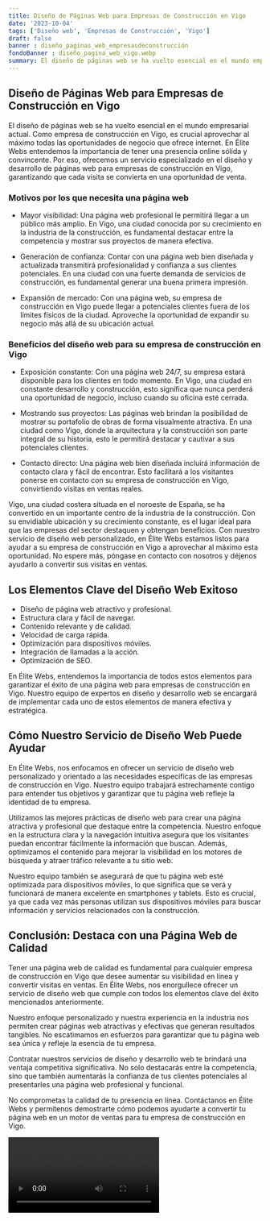 ```yaml
---
title: Diseño de Páginas Web para Empresas de Construcción en Vigo
date: '2023-10-04'
tags: ['Diseño web', 'Empresas de Construcción', 'Vigo']
draft: false
banner : diseño_paginas_web_empresasdeconstrucción
fondoBanner : diseño_pagina_web_vigo.webp
summary: El diseño de páginas web se ha vuelto esencial en el mundo empresarial actual. Como empresa de construcción en Vigo, es crucial aprovechar al máximo todas las oportunidades de negocio que ofrece internet. En Élite Webs entendemos la importancia de tener una presencia online sólida y convincente. Por eso, ofrecemos un servicio especializado en el diseño y desarrollo de páginas web para empresas de construcción en Vigo, garantizando que cada visita se convierta en una oportunidad de venta.
---
```


## Diseño de Páginas Web para Empresas de Construcción en Vigo

El diseño de páginas web se ha vuelto esencial en el mundo empresarial actual. Como empresa de construcción en Vigo, es crucial aprovechar al máximo todas las oportunidades de negocio que ofrece internet. En Élite Webs entendemos la importancia de tener una presencia online sólida y convincente. Por eso, ofrecemos un servicio especializado en el diseño y desarrollo de páginas web para empresas de construcción en Vigo, garantizando que cada visita se convierta en una oportunidad de venta.

### Motivos por los que necesita una página web

- Mayor visibilidad: Una página web profesional le permitirá llegar a un público más amplio. En Vigo, una ciudad conocida por su crecimiento en la industria de la construcción, es fundamental destacar entre la competencia y mostrar sus proyectos de manera efectiva.

- Generación de confianza: Contar con una página web bien diseñada y actualizada transmitirá profesionalidad y confianza a sus clientes potenciales. En una ciudad con una fuerte demanda de servicios de construcción, es fundamental generar una buena primera impresión.

- Expansión de mercado: Con una página web, su empresa de construcción en Vigo puede llegar a potenciales clientes fuera de los límites físicos de la ciudad. Aproveche la oportunidad de expandir su negocio más allá de su ubicación actual.

### Beneficios del diseño web para su empresa de construcción en Vigo

- Exposición constante: Con una página web 24/7, su empresa estará disponible para los clientes en todo momento. En Vigo, una ciudad en constante desarrollo y construcción, esto significa que nunca perderá una oportunidad de negocio, incluso cuando su oficina esté cerrada.

- Mostrando sus proyectos: Las páginas web brindan la posibilidad de mostrar su portafolio de obras de forma visualmente atractiva. En una ciudad como Vigo, donde la arquitectura y la construcción son parte integral de su historia, esto le permitirá destacar y cautivar a sus potenciales clientes.

- Contacto directo: Una página web bien diseñada incluirá información de contacto clara y fácil de encontrar. Esto facilitará a los visitantes ponerse en contacto con su empresa de construcción en Vigo, convirtiendo visitas en ventas reales.

Vigo, una ciudad costera situada en el noroeste de España, se ha convertido en un importante centro de la industria de la construcción. Con su envidiable ubicación y su crecimiento constante, es el lugar ideal para que las empresas del sector destaquen y obtengan beneficios. Con nuestro servicio de diseño web personalizado, en Élite Webs estamos listos para ayudar a su empresa de construcción en Vigo a aprovechar al máximo esta oportunidad. No espere más, póngase en contacto con nosotros y déjenos ayudarlo a convertir sus visitas en ventas.

<GifSeo />

<Cta />

## Los Elementos Clave del Diseño Web Exitoso
- Diseño de página web atractivo y profesional.
- Estructura clara y fácil de navegar.
- Contenido relevante y de calidad.
- Velocidad de carga rápida.
- Optimización para dispositivos móviles.
- Integración de llamadas a la acción.
- Optimización de SEO.

En Élite Webs, entendemos la importancia de todos estos elementos para garantizar el éxito de una página web para empresas de construcción en Vigo. Nuestro equipo de expertos en diseño y desarrollo web se encargará de implementar cada uno de estos elementos de manera efectiva y estratégica.

## Cómo Nuestro Servicio de Diseño Web Puede Ayudar
En Élite Webs, nos enfocamos en ofrecer un servicio de diseño web personalizado y orientado a las necesidades específicas de las empresas de construcción en Vigo. Nuestro equipo trabajará estrechamente contigo para entender tus objetivos y garantizar que tu página web refleje la identidad de tu empresa.

Utilizamos las mejores prácticas de diseño web para crear una página atractiva y profesional que destaque entre la competencia. Nuestro enfoque en la estructura clara y la navegación intuitiva asegura que los visitantes puedan encontrar fácilmente la información que buscan. Además, optimizamos el contenido para mejorar la visibilidad en los motores de búsqueda y atraer tráfico relevante a tu sitio web.

Nuestro equipo también se asegurará de que tu página web esté optimizada para dispositivos móviles, lo que significa que se verá y funcionará de manera excelente en smartphones y tablets. Esto es crucial, ya que cada vez más personas utilizan sus dispositivos móviles para buscar información y servicios relacionados con la construcción.

## Conclusión: Destaca con una Página Web de Calidad
Tener una página web de calidad es fundamental para cualquier empresa de construcción en Vigo que desee aumentar su visibilidad en línea y convertir visitas en ventas. En Élite Webs, nos enorgullece ofrecer un servicio de diseño web que cumple con todos los elementos clave del éxito mencionados anteriormente.

Nuestro enfoque personalizado y nuestra experiencia en la industria nos permiten crear páginas web atractivas y efectivas que generan resultados tangibles. No escatimamos en esfuerzos para garantizar que tu página web sea única y refleje la esencia de tu empresa.

Contratar nuestros servicios de diseño y desarrollo web te brindará una ventaja competitiva significativa. No solo destacarás entre la competencia, sino que también aumentarás la confianza de tus clientes potenciales al presentarles una página web profesional y funcional.

No comprometas la calidad de tu presencia en línea. Contáctanos en Élite Webs y permítenos demostrarte cómo podemos ayudarte a convertir tu página web en un motor de ventas para tu empresa de construcción en Vigo.

<Video />

<CtaBot job='Empresas de Construcción' city='Vigo'/>

<Gmaps query='Vigo+españa+maps' />